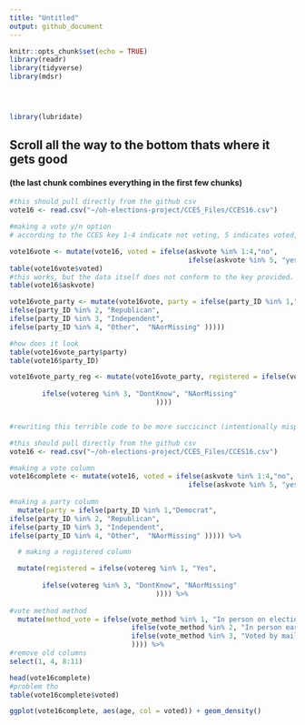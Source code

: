 ```yaml
---
title: "Untitled"
output: github_document
---
```


```r
knitr::opts_chunk$set(echo = TRUE)
library(readr)
library(tidyverse)
library(mdsr)




library(lubridate)
```
## Scroll all the way to the bottom thats where it gets good
#### (the last chunk combines everything in the first few chunks)

```r
#this should pull directly from the github csv
vote16 <- read.csv("~/oh-elections-project/CCES_Files/CCES16.csv")

#making a vote y/n option
# according to the CCES key 1-4 indicate not voting, 5 indicates voted, 8&9 indicate skipped and not asked

vote16vote <- mutate(vote16, voted = ifelse(askvote %in% 1:4,"no",
                                            ifelse(askvote %in% 5, "yes",  "NAorMissing" )))
table(vote16vote$voted)
#this works, but the data itself does not conform to the key provided. There is supposed to be an 8 for Skipped and a 9 for Not Asked but the dataframe has NAs instead. In fact there are no 8s or 9s in the set
table(vote16$askvote)
```

```r

vote16vote_party <- mutate(vote16vote, party = ifelse(party_ID %in% 1,"Democrat",
ifelse(party_ID %in% 2, "Republican", 
ifelse(party_ID %in% 3, "Independent",
ifelse(party_ID %in% 4, "Other",  "NAorMissing" )))))

#how does it look
table(vote16vote_party$party)
table(vote16$party_ID)
```  
```r
vote16vote_party_reg <- mutate(vote16vote_party, registered = ifelse(votereg %in% 1, "Yes", 
                                                                           ifelse(votereg %in% 2, "No", 
        ifelse(votereg %in% 3, "DontKnow", "NAorMissing"
                                    ))))



```

```r
#rewriting this terrible code to be more succicinct (intentionally mispelled thats the joke)

#this should pull directly from the github csv
vote16 <- read.csv("~/oh-elections-project/CCES_Files/CCES16.csv")

#making a vote column
vote16complete <- mutate(vote16, voted = ifelse(askvote %in% 1:4,"no",
                                            ifelse(askvote %in% 5, "yes",  "NAorMissing" ))) %>%
  
#making a party column
  mutate(party = ifelse(party_ID %in% 1,"Democrat",
ifelse(party_ID %in% 2, "Republican", 
ifelse(party_ID %in% 3, "Independent",
ifelse(party_ID %in% 4, "Other",  "NAorMissing" ))))) %>%

  # making a registered column

  mutate(registered = ifelse(votereg %in% 1, "Yes", 
                                                                           ifelse(votereg %in% 2, "No", 
        ifelse(votereg %in% 3, "DontKnow", "NAorMissing"
                                    )))) %>%
  
#vote method method
  mutate(method_vote = ifelse(vote_method %in% 1, "In person on election day", 
                              ifelse(vote_method %in% 2, "In person early", 
                              ifelse(vote_method %in% 3, "Voted by mail or absentee", "Dontknow_skipped_notasked"
                              )))) %>%
#remove old columns
select(1, 4, 8:11)

head(vote16complete)
#problem tho
table(vote16complete$voted)
```

```r
ggplot(vote16complete, aes(age, col = voted)) + geom_density()


```


